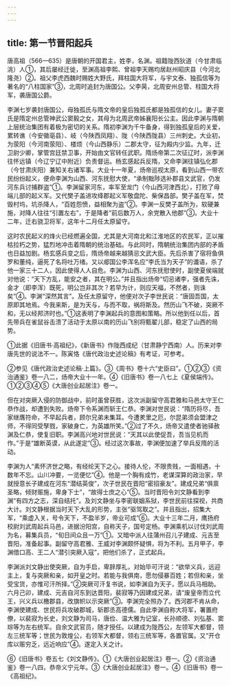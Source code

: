 ```yaml
---
---
---
```

title: 第一节晋阳起兵
---



唐高祖（566—635）是唐朝的开国君主，姓李，名渊。祖籍陇西狄道（今甘肃临洮）人①，其后屡经迁徙，至渊高祖李熙、曾祖李天赐均居赵州昭庆县（今河北隆尧）②。祖父李虎西魏时赐姓大野氏，拜柱国大将军，与宇文泰、独孤信等为著名的“八柱国家”③，北周时追封为唐国公。父李昺，北周安州总管、柱国大将军，袭唐国公爵。

李渊七岁袭封唐国公，母独孤氏与隋文帝的皇后独孤氏都是独孤信的女儿。妻子窦氏是隋定州总管神武公窦毅之女，其母为北周武帝姊襄阳长公主。因此李渊与隋朝上层统治集团有着极为密切的关系。隋初李渊为千牛备身，得到独孤皇后的关爱，累转谯（今安徽亳县）、岐（今陕西凤翔）、陇（今陕西陇县）三州刺史。大业初，为荥阳（今河南荥阳）、楼烦（今山西静乐）二郡太守，征为殿内少监。九年，迁卫尉少卿，掌管宫廷禁卫事，开始由文官转任武职。隋炀帝第二次征辽时，派李渊往怀远镇（今辽宁辽中附近）负责督运。杨玄感起兵反隋，又命李渊往镇弘化郡（今甘肃庆阳）兼知关右诸军事。大业十一年夏，炀帝巡视太原，看到山西一带农民纷纷起义，便命李渊为山西、河东抚慰大使，“承制黜陟选补郡县文武官，仍发河东兵讨捕群盗”①。李渊留家河东，率军至龙门（今山西河津西北），打败了毋端儿部的起义军。又代樊子盖进攻绛郡起义军敬盘陀、柴保昌部。樊子盖在军，焚毁村坞，坑杀降人，“百姓怨愤，益相聚为盗”②。李渊一反樊子盖所为，软硬兼施，对降人往往“引置左右”，于是降者“前后数万人，余党散入他郡”③。大业十二年，迁右骁卫将军，这年十二月任太原留守。

这时农民起义的烽火已经燃遍全国，尤其是大河南北和江淮地区的农民军，正以摧枯拉朽之势，猛烈地冲击着隋朝的统治基础。与此同时，隋朝统治集团内部的矛盾也日益加剧。杨玄感兵变之后，隋炀帝越来越猜忌文武大臣。先后杀害了宿将鱼俱罗和董纯，逼死了名将吐万绪。又以郕国公李浑名应“李氏当为天子”的谶语，杀了他一家三十二人，因此使得人人自危。李渊为山西、河东抚慰使时，副使夏侯端就对他说：“天下方乱，能安之者，其在明公。”并且指出炀帝“切忌诸李，强者先诛，金才（即李浑）既死，明公岂非其次？若早为计，则应天福，不然者，则诛矣”④。李渊“深然其言”。及任太原留守，他便对次子李世民说：“唐固吾国，太原即其地焉。今我来斯，是为天与，与而不取，祸将斯及。然历山飞不破，突厥不和，无以经邦济时也。”①这表明了李渊起兵的意图和策略。所以他到任以后，首先带兵在雀鼠谷击溃了活动于太原以南的历山飞别将甄翟儿部，稳定了山西的局势。

①此据《旧唐书·高祖纪》，《新唐书》作陇西成纪（甘肃静宁西南）人。历来对李唐先世的说法不一。陈寅恪《唐代政治史述论稿》有考证，可参考。

②参见《唐代政治史述论稿·上篇》。③《周书》卷十六“史臣曰”。①②③《资治通鉴》卷一八二，炀帝大业十一年。④《旧唐书》卷一八七上《夏侯端传》。①②③④⑤《大唐创业起居注》卷一。

但在对突厥入侵的防御战中，前时虽曾获胜，这次派副留守高君雅和马邑太守王仁恭作战，却遭到失败。炀帝下令系渊而斩王仁恭。李渊对世民说：“隋历将尽，吾家继膺符命，不早起兵者，顾尔兄弟未集耳。今遭羑里之厄，尔昆弟须会盟津之师，不得同受孥戮，家破身亡，为英雄所笑。”②过了不久，炀帝又遣使者驰驿赦渊及仁恭，使复旧职。李渊高兴地对世民说：“天其以此使促吾，吾当见机而作。”于是“雄断英谟，从此遂定”③。经过这次事故，李渊便加速了举兵反隋的活动。

李渊为人“素怀济世之略，有经纶天下之心。接待人伦，不限贵贱，一面相遇，十数年不忘。山川冲要，一览便忆”④。他是一个胸有成竹，老谋深算的政治家，早就授意长子建成在河东“潜结英俊”，次子世民在晋阳“密招豪友”。建成兄弟“俱禀圣略，倾财赈施，卑身下士”，“故得士庶之心”⑤。当时晋阳令刘文静看到李渊“有四方之志，深自结托”。及刘文静坐与李密联姻系狱，李世民前往探视，共商大计。刘文静根据当时天下大乱的形势，主张“驱驾取之”。并且指出，招集大军，“乘虚入关，号令天下，不盈半岁，帝业可成”⑥。大业十三年二月，鹰扬府校尉刘武周起兵马邑，进据汾阳宫，自称天子，国号定杨。李渊乘机以讨伐刘武周为名，募集兵员，“旬日间众且一万”①。又暗中派人往蒲州召儿子建成、元吉至晋阳，准备起事。副留守高君雅、王威对李渊颇怀疑惧，将为不利。五月甲子，李渊借口高、王二人“潜引突厥入寇”，把他们杀了，正式起兵。

李渊派刘文静出使突厥，自为手启，卑辞厚礼，对始毕可汗说：“欲举义兵，远迎主上，复与突厥和亲，如开皇之时。若能与我俱南，愿勿侵暴百姓；若但和亲，坐受宝货，亦惟可汗所择。”②突厥可汗复书说，如李渊自为天子，愿以兵马相助。六月己卯，建成、元吉自河东到达晋阳，裴寂等乃因建成兄弟，请“废皇帝而立代王，兴义兵以檄郡县，改旗帜以示突厥”③。李渊完全照办了。西河郡不肯从命，李渊使建成、世民将兵攻破郡城，斩郡丞高德儒。自此李渊自称大将军，署置府僚，以裴寂为长史，刘文静为司马，唐俭、温大雅为记室，长孙顺德、刘弘基、窦琮等为左右统军。自余文武官员，随才授任。以建成为陇西公，左领军大都督，领左三统军等；世民为敦煌公，右领军大都督，领右三统军等，各置官属。又“开仓库以赈穷乏，远近响应”④。遂定入关之计。

⑥《旧唐书》卷五七《刘文静传》。①《大唐创业起居注》卷一。②《资治通鉴》卷一八四，恭帝义宁元年。③《大唐创业起居注》卷一。④《旧唐书》卷一《高祖纪》。